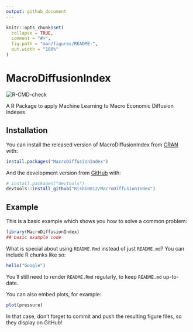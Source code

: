 ```yaml
---
output: github_document
---
```


<!-- README.md is generated from README.Rmd. Please edit that file -->

```r
knitr::opts_chunk$set(
  collapse = TRUE,
  comment = "#>",
  fig.path = "man/figures/README-",
  out.width = "100%"
)
```

# MacroDiffusionIndex

<!-- badges: start -->
![R-CMD-check](https://github.com/Rishi0812/MacroDiffusionIndex/actions/workflows/slack-notify-build.yml/badge.svg)
<!-- badges: end -->

A R Package to apply Machine Learning to Macro Economic Diffusion Indexes

## Installation

You can install the released version of MacroDiffusionIndex from [CRAN](https://CRAN.R-project.org) with:

``` r
install.packages("MacroDiffusionIndex")
```

And the development version from [GitHub](https://github.com/Rishi0812/MacroDiffusionIndex) with:

``` r
# install.packages("devtools")
devtools::install_github("Rishi0812/MacroDiffusionIndex")
```
## Example

This is a basic example which shows you how to solve a common problem:

```r
library(MacroDiffusionIndex)
## basic example code
```

What is special about using `README.Rmd` instead of just `README.md`? You can include R chunks like so:

```r
hello("Google")
```

You'll still need to render `README.Rmd` regularly, to keep `README.md` up-to-date.

You can also embed plots, for example:

```r
plot(pressure)
```

In that case, don't forget to commit and push the resulting figure files, so they display on GitHub!
